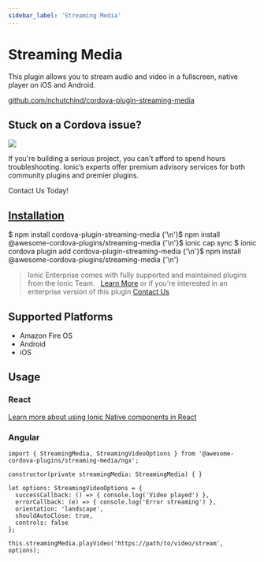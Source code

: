 ```yaml
---
sidebar_label: 'Streaming Media'
---
```



# Streaming Media

This plugin allows you to stream audio and video in a fullscreen, native player on iOS and Android.

<p>
  <a href="https://github.com/nchutchind/cordova-plugin-streaming-media" target="_blank" rel="noopener" className="git-link">github.com/nchutchind/cordova-plugin-streaming-media</a>
</p>

<h2>Stuck on a Cordova issue?</h2>
<DocsCard
  className="cordova-ee-card"
  header="Don't waste precious time on plugin issues."
  href="https://ionicframework.com/sales?product_of_interest=Ionic%20Native"
>
  <div>
    <img src="/docs/icons/native-cordova-bot.png" className="cordova-ee-img" />
    <p>If you're building a serious project, you can't afford to spend hours troubleshooting. Ionic’s experts offer premium advisory services for both community plugins and premier plugins.</p>
    <DocsButton className="native-ee-detail">Contact Us Today!</DocsButton>
  </div>
</DocsCard>

<h2 id="installation">
  <a href="#installation">Installation</a>
</h2>
<Tabs
  groupId="runtime"
  defaultValue="Capacitor"
  values={[
    { value: 'Capacitor', label: 'Capacitor' },
    { value: 'Cordova', label: 'Cordova' },
    { value: 'Enterprise', label: 'Enterprise' },
  ]}
>
  <TabItem value="Capacitor">
    <CodeBlock className="language-shell">
      $ npm install cordova-plugin-streaming-media {'\n'}$ npm install @awesome-cordova-plugins/streaming-media {'\n'}$
      ionic cap sync
    </CodeBlock>
  </TabItem>
  <TabItem value="Cordova">
    <CodeBlock className="language-shell">
      $ ionic cordova plugin add cordova-plugin-streaming-media {'\n'}$ npm install
      @awesome-cordova-plugins/streaming-media {'\n'}
    </CodeBlock>
  </TabItem>
  <TabItem value="Enterprise">
    <blockquote>
      Ionic Enterprise comes with fully supported and maintained plugins from the Ionic Team. &nbsp;
      <a className="btn" href="https://ionic.io/docs/premier-plugins">Learn More</a> or if you're interested in an enterprise version of this plugin <a className="btn" href="https://ionicframework.com/sales?product_of_interest=Ionic%20Enterprise%20Engine">Contact Us</a>
    </blockquote>
  </TabItem>
</Tabs>

## Supported Platforms

- Amazon Fire OS
- Android
- iOS

## Usage

### React

[Learn more about using Ionic Native components in React](../native-community.md#react)

### Angular

```tsx
import { StreamingMedia, StreamingVideoOptions } from '@awesome-cordova-plugins/streaming-media/ngx';

constructor(private streamingMedia: StreamingMedia) { }

let options: StreamingVideoOptions = {
  successCallback: () => { console.log('Video played') },
  errorCallback: (e) => { console.log('Error streaming') },
  orientation: 'landscape',
  shouldAutoClose: true,
  controls: false
};

this.streamingMedia.playVideo('https://path/to/video/stream', options);

```
